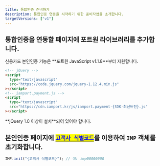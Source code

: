 ```yaml
---
title: 통합인증 준비하기
description: 통합인증 연동을 시작하기 위한 준비작업을 소개합니다.
targetVersions: ["v1"]
---
```



## 통합인증을 연동할 페이지에 포트원 라이브러리를 추가합니다.

<Hint style="info">
  신용카드 본인인증 기능은 **포트원 JavaScript v1.1.8**부터 지원합니다.
</Hint>

```html title="client-side"
<!-- jQuery -->
<script
  type="text/javascript"
  src="https://code.jquery.com/jquery-1.12.4.min.js"
></script>
<!-- iamport.payment.js -->
<script
  type="text/javascript"
  src="https://cdn.iamport.kr/js/iamport.payment-{SDK-최신버전}.js"
></script>
```

<Hint style="danger">
  **jQuery 1.0 이상이 설치**되어 있어야 합니다.
</Hint>

## 본인인증 페이지에 [<mark style="color:blue;">`고객사 식별코드`</mark>](../../../ready/readme#4-포트원-연동정보-확인하기)를 이용하여 `IMP` 객체를 초기화합니다.

```ts title="client-side"
IMP.init("{고객사 식별코드}"); // 예: imp00000000
```
